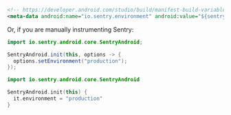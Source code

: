 ```xml {filename:AndroidManifest.xml}
<!-- https://developer.android.com/studio/build/manifest-build-variables -->
<meta-data android:name="io.sentry.environment" android:value="${sentryEnvironment}" />
```

Or, if you are manually instrumenting Sentry:

```java
import io.sentry.android.core.SentryAndroid;

SentryAndroid.init(this, options -> {
  options.setEnvironment("production");
});
```

```kotlin {tabTitle: Kotlin}
import io.sentry.android.core.SentryAndroid

SentryAndroid.init(this) {
  it.environment = "production"
}
```
